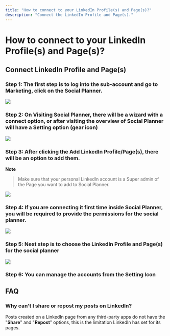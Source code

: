 ```yaml
---
title: "How to connect to your LinkedIn Profile(s) and Page(s)?"
description: "Connect the LinkedIn Profile and Page(s)."
---
```

# How to connect to your LinkedIn Profile(s) and Page(s)? 

## Connect LinkedIn Profile and Page(s)

### Step 1: The first step is to log into the sub-account and go to  Marketing, click on the  Social Planner.
![](https://s3.amazonaws.com/cdn.freshdesk.com/data/helpdesk/attachments/production/48228183050/original/ayjYr0pU-zR8jZ_Xn62FdNa4p7Fdp2IiYg.jpeg?1653463965)

###   Step 2:  On Visiting Social Planner, there will be a wizard with a connect option, or after visiting the overview of Social Planner will have a Setting option (gear icon)

![](https://s3.amazonaws.com/cdn.freshdesk.com/data/helpdesk/attachments/production/48228183049/original/rcjHMQzFjRujzQe8FLd3CewFR9eQMtjeHQ.png?1653463965)

### Step 3: After clicking the Add LinkedIn Profile/Page(s), there will be an option to add them.

**Note**
>Make sure that your personal LinkedIn account is a Super admin of the Page you want to add to Social Planner.

![](https://s3.amazonaws.com/cdn.freshdesk.com/data/helpdesk/attachments/production/48228183051/original/7N8PK_S_BGwrdrEglSRIoBLY0RSmsIafZw.jpeg?1653463966)

### Step 4: If you are connecting it first time inside Social Planner, you will be required to provide the permissions for the social planner.

![](https://s3.amazonaws.com/cdn.freshdesk.com/data/helpdesk/attachments/production/48228183054/original/cg763FqSNjcr_voudor_x4mDSAzs22hIlw.jpeg?1653463966)

### Step 5: Next step is to choose the LinkedIn Profile and Page(s) for the social planner

![](https://s3.amazonaws.com/cdn.freshdesk.com/data/helpdesk/attachments/production/48228183052/original/dYE-BQXKnDSFZSr713fKO0PpbZioeLmFyg.png?1653463966)

### Step 6:  You can manage the accounts from the Setting Icon

## FAQ

### Why can't I share or repost my posts on LinkedIn?

Posts created on a LinkedIn page from any third-party apps do not have the "**Share**" and "**Repost**" options, this is the limitation LinkedIn has set for its pages.